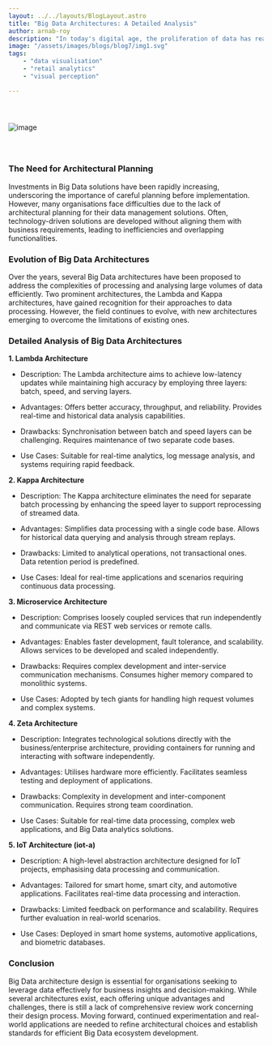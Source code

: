 ```yaml
---
layout: ../../layouts/BlogLayout.astro
title: "Big Data Architectures: A Detailed Analysis"
author: arnab-roy
description: "In today's digital age, the proliferation of data has reached unprecedented levels, leading to the emergence of Big Data as a critical area of focus for businesses and organisations across various industries. With the exponential growth of data from both traditional and new sources, managing, processing, and analysing this vast volume of information poses significant challenges. To address these challenges, the development of robust Big Data architectures has become essential."
image: "/assets/images/blogs/blog7/img1.svg"
tags:
    - "data visualisation"
    - "retail analytics"
    - "visual perception"

---
```


<img src="/assets/images/blogs/blog7/img1.svg" alt="image" style="margin: 2.56rem auto;"/>

<Quote quote={quote}/>

### The Need for Architectural Planning

Investments in Big Data solutions have been rapidly increasing, underscoring the importance of careful planning before implementation. However, many organisations face difficulties due to the lack of architectural planning for their data management solutions. Often, technology-driven solutions are developed without aligning them with business requirements, leading to inefficiencies and overlapping functionalities.

### Evolution of Big Data Architectures

Over the years, several Big Data architectures have been proposed to address the complexities of processing and analysing large volumes of data efficiently. Two prominent architectures, the Lambda and Kappa architectures, have gained recognition for their approaches to data processing. However, the field continues to evolve, with new architectures emerging to overcome the limitations of existing ones.

### Detailed Analysis of Big Data Architectures

**1. Lambda Architecture**

- Description: The Lambda architecture aims to achieve low-latency updates while maintaining high accuracy by employing three layers: batch, speed, and serving layers.

- Advantages: Offers better accuracy, throughput, and reliability. Provides real-time and historical data analysis capabilities.

- Drawbacks: Synchronisation between batch and speed layers can be challenging. Requires maintenance of two separate code bases.

- Use Cases: Suitable for real-time analytics, log message analysis, and systems requiring rapid feedback.

**2. Kappa Architecture**

- Description: The Kappa architecture eliminates the need for separate batch processing by enhancing the speed layer to support reprocessing of streamed data.

- Advantages: Simplifies data processing with a single code base. Allows for historical data querying and analysis through stream replays.

- Drawbacks: Limited to analytical operations, not transactional ones. Data retention period is predefined.

- Use Cases: Ideal for real-time applications and scenarios requiring continuous data processing.

**3. Microservice Architecture**

- Description: Comprises loosely coupled services that run independently and communicate via REST web services or remote calls.

- Advantages: Enables faster development, fault tolerance, and scalability. Allows services to be developed and scaled independently.

- Drawbacks: Requires complex development and inter-service communication mechanisms. Consumes higher memory compared to monolithic systems.

- Use Cases: Adopted by tech giants for handling high request volumes and complex systems.

**4. Zeta Architecture**

- Description: Integrates technological solutions directly with the business/enterprise architecture, providing containers for running and interacting with software independently.

- Advantages: Utilises hardware more efficiently. Facilitates seamless testing and deployment of applications.

- Drawbacks: Complexity in development and inter-component communication. Requires strong team coordination.

- Use Cases: Suitable for real-time data processing, complex web applications, and Big Data analytics solutions.

**5. IoT Architecture (iot-a)**

- Description: A high-level abstraction architecture designed for IoT projects, emphasising data processing and communication.

- Advantages: Tailored for smart home, smart city, and automotive applications. Facilitates real-time data processing and interaction.

- Drawbacks: Limited feedback on performance and scalability. Requires further evaluation in real-world scenarios.

- Use Cases: Deployed in smart home systems, automotive applications, and biometric databases.

### Conclusion

Big Data architecture design is essential for organisations seeking to leverage data effectively for business insights and decision-making. While several architectures exist, each offering unique advantages and challenges, there is still a lack of comprehensive review work concerning their design process. Moving forward, continued experimentation and real-world applications are needed to refine architectural choices and establish standards for efficient Big Data ecosystem development.

